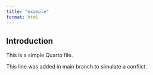 ```yaml
---
title: "example"
format: html
---
```


## Introduction

This is a simple Quarto file.

This line was added in main branch to simulate a conflict.